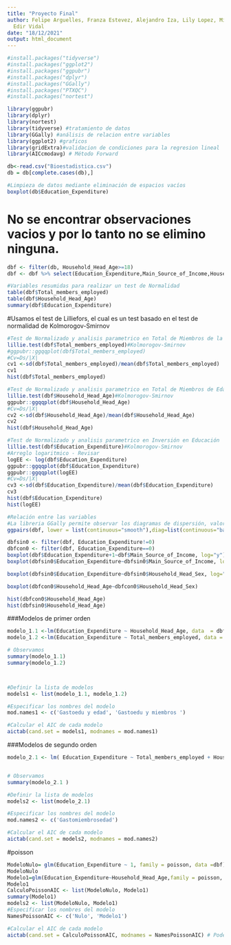 ---
title: "Proyecto Final"
author: Felipe Arguelles, Franza Estevez, Alejandro Iza, Lily Lopez, Mia Townsend,
  Edir Vidal
date: "18/12/2021"
output: html_document
---

```{r}
#install.packages("tidyverse")
#install.packages("ggplot2")
#install.packages("ggpubr")
#install.packages("dplyr")
#install.packages("GGally")
#install.packages("PTXQC")
#install.packages("nortest")
```

```{r setup,include=FALSE}
library(ggpubr)
library(dplyr)
library(nortest)
library(tidyverse) #tratamiento de datos
library(GGally) #análisis de relacion entre variables
library(ggplot2) #graficos
library(gridExtra)#validacion de condiciones para la regresion lineal
library(AICcmodavg) # Método Forward
```

```{r}
db<-read.csv("Bioestadistica.csv")
db = db[complete.cases(db),]
```

```{r}
#Limpieza de datos mediante eliminación de espacios vacíos
boxplot(db$Education_Expenditure)
```
# No se encontrar observaciones vacios y por lo tanto no se elimino ninguna. 

```{r}
dbf <- filter(db, Household_Head_Age>=18)
dbf <- dbf %>% select(Education_Expenditure,Main_Source_of_Income,Household_Head_Age,Household_Head_Sex,Total_members_employed) 
```

```{r}
#Variables resumidas para realizar un test de Normalidad
table(dbf$Total_members_employed)
table(dbf$Household_Head_Age)
summary(dbf$Education_Expenditure)
```
#Usamos el test de Lilliefors, el cual es un test basado en el test de normalidad de Kolmorogov-Smirnov 
```{r}
#Test de Normalizado y analisis parametrico en Total de Miembros de la Familia con Empleo
lillie.test(dbf$Total_members_employed)#Kolmorogov-Smirnov 
#ggpubr::ggqqplot(dbf$Total_members_employed)
#Cv=Ds/|X|
cv1 <-sd(dbf$Total_members_employed)/mean(dbf$Total_members_employed)
cv1
hist(dbf$Total_members_employed)
```

```{r}
#Test de Normalizado y analisis parametrico en Total de Miembros de Edad del Jefe de Casa
lillie.test(dbf$Household_Head_Age)#Kolmorogov-Smirnov
ggpubr::ggqqplot(dbf$Household_Head_Age)
#Cv=Ds/|X|
cv2 <-sd(dbf$Household_Head_Age)/mean(dbf$Household_Head_Age)
cv2
hist(dbf$Household_Head_Age)
```

```{r}
#Test de Normalizado y analisis parametrico en Inversión en Educación 
lillie.test(dbf$Education_Expenditure)#Kolmorogov-Smirnov
#Arreglo logaritmico - Revisar 
logEE <- log(dbf$Education_Expenditure)
ggpubr::ggqqplot(dbf$Education_Expenditure)
ggpubr::ggqqplot(logEE)
#Cv=Ds/|X|
cv3 <-sd(dbf$Education_Expenditure)/mean(dbf$Education_Expenditure)
cv3
hist(dbf$Education_Expenditure)
hist(logEE)
```

```{r}
#Relación entre las variables
#La libreria GGally permite observar los diagramas de dispersión, valores de correlación y la distribución de las variables en un solo gráfico
ggpairs(dbf, lower = list(continuous="smooth"),diag=list(continuous="bar"),axisLabels="none")


```
```{r}
dbfsin0 <- filter(dbf, Education_Expenditure!=0)
dbfcon0 <- filter(dbf, Education_Expenditure==0)
boxplot(dbf$Education_Expenditure+1~dbf$Main_Source_of_Income, log="y")
boxplot(dbfsin0$Education_Expenditure~dbfsin0$Main_Source_of_Income, log="y")

boxplot(dbfsin0$Education_Expenditure~dbfsin0$Household_Head_Sex, log="y")

boxplot(dbfcon0$Household_Head_Age~dbfcon0$Household_Head_Sex)

```
```{r}
hist(dbfcon0$Household_Head_Age)
hist(dbfsin0$Household_Head_Age)
```
###Modelos de primer orden 
```{r}
modelo_1.1 <-lm(Education_Expenditure ~ Household_Head_Age, data  = dbf )
modelo_1.2 <-lm(Education_Expenditure ~ Total_members_employed, data =  dbf)

# Observamos
summary(modelo_1.1)
summary(modelo_1.2)



#Definir la lista de modelos
models1 <- list(modelo_1.1, modelo_1.2)

#Especificar los nombres del modelo
mod.names1 <- c('Gastoedu y edad', 'Gastoedu y miembros ')

#Calcular el AIC de cada modelo
aictab(cand.set = models1, modnames = mod.names1)

```

###Modelos de segundo orden 
```{r}
modelo_2.1 <- lm( Education_Expenditure ~ Total_members_employed + Household_Head_Age, data=dbf )


# Observamos
summary(modelo_2.1 )

#Definir la lista de modelos
models2 <- list(modelo_2.1)

#Especificar los nombres del modelo
mod.names2 <- c('Gastomiembrosedad')

#Calcular el AIC de cada modelo
aictab(cand.set = models2, modnames = mod.names2)


```
#poisson
```{r}
ModeloNulo= glm(Education_Expenditure ~ 1, family = poisson, data =dbf)
ModeloNulo
Modelo1=glm(Education_Expenditure~Household_Head_Age,family = poisson, data=dbf)
Modelo1
CalculoPoissonAIC <- list(ModeloNulo, Modelo1)
summary(Modelo1)
models2 <- list(ModeloNulo, Modelo1)
#Especificar los nombres del modelo
NamesPoissonAIC <- c('Nulo', 'Modelo1')

#Calcular el AIC de cada modelo
aictab(cand.set = CalculoPoissonAIC, modnames = NamesPoissonAIC) # Podemos visualizar que el Modelo 2 es el que tiene el AIC menor, en conscuencia, es el mejor modelo.

```
